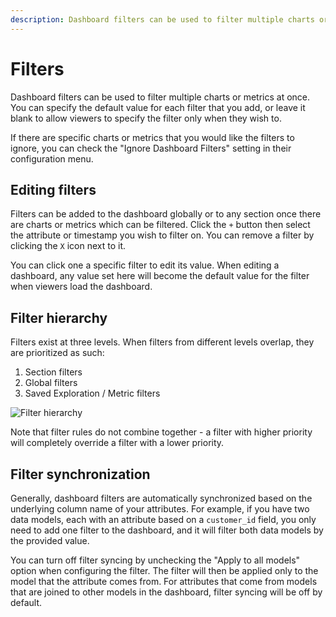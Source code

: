 ```yaml
---
description: Dashboard filters can be used to filter multiple charts or metrics at once
---
```


# Filters

Dashboard filters can be used to filter multiple charts or metrics at once.
You can specify the default value for each filter that you add, or leave it
blank to allow viewers to specify the filter only when they wish to.

If there are specific charts or metrics that you would like the filters to ignore,
you can check the "Ignore Dashboard Filters" setting in their configuration menu.

## Editing filters

Filters can be added to the dashboard globally or to any section once there are
charts or metrics which can be filtered. Click the `+` button then select the
attribute or timestamp you wish to filter on. You can remove a filter by clicking
the `X` icon next to it.

You can click one a specific filter to edit its value. When editing a dashboard,
any value set here will become the default value for the filter when viewers
load the dashboard.

## Filter hierarchy

Filters exist at three levels. When filters from different levels overlap,
they are prioritized as such:

1. Section filters
2. Global filters
3. Saved Exploration / Metric filters

![Filter hierarchy](/dashboards/filter-hierarchy.png)

Note that filter rules do not combine together - a filter with higher priority will completely override a filter with a lower priority.

## Filter synchronization

Generally, dashboard filters are automatically synchronized based on the underlying column name of your attributes. For example, if you have two data models, each with an attribute based on a `customer_id` field, you only need to
add one filter to the dashboard, and it will filter both data models by the provided value.

You can turn off filter syncing by unchecking the "Apply to all models" option when configuring the filter. The filter will then be applied only to the model that the attribute comes from.
For attributes that come from models that are joined to other models in the dashboard, filter syncing will be off by default.
